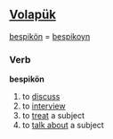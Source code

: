 ==[[Volapük]]==

[[bespikön]] = [[bespikoyn]]  
===Verb===
'''bespikön'''

# to [[discuss]] 
# to [[interview]] 
# to [[treat]] a subject 
# to [[talk about]] a subject